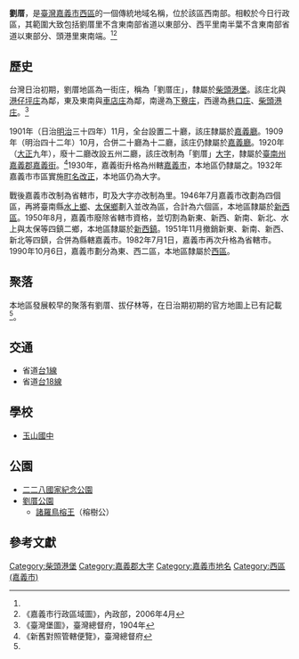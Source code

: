{{noteTA　
|1 = zh-cn:庄; zh-hk:庄; zh-tw:庄;
}}
'''劉厝'''，是[[臺灣|臺灣]][[嘉義市|嘉義市]][[西區_(嘉義市)|西區]]的一個傳統地域名稱，位於該區西南部。相較於今日行政區，其範圍大致包括劉厝里不含東南部省道以東部分、西平里南半葉不含東南部省道以東部分、頭港里東南端。<ref name="臺灣堡圖"/><ref name="嘉義市地圖">《嘉義市行政區域圖》，內政部，2006年4月</ref>

==歷史==
台灣日治初期，劉厝地區為一街庄，稱為「劉厝庄」，隸屬於[[柴頭港堡|柴頭港堡]]。該庄北與[[港仔坪庄|港仔坪庄]]為鄰，東及東南與[[車店庄|車店庄]]為鄰，南邊為[[下寮_(嘉義縣)|下藔庄]]，西邊為[[巷口庄|巷口庄]]、[[柴頭港庄|柴頭港庄]]。<ref name="臺灣堡圖">《臺灣堡圖》，臺灣總督府，1904年</ref>

1901年（日治[[明治|明治]]三十四年）11月，全台設置二十廳，該庄隸屬於[[嘉義廳|嘉義廳]]。1909年（明治四十二年）10月，合併二十廳為十二廳，該庄仍隸屬於[[嘉義廳|嘉義廳]]。1920年（[[大正|大正]]九年），廢十二廳改設五州二廳，該庄改制為「劉厝」[[大字|大字]]，隸屬於[[臺南州|臺南州]][[嘉義郡|嘉義郡]][[嘉義街|嘉義街]]。<ref>《新舊對照管轄便覽》，臺灣總督府</ref>1930年，嘉義街升格為州轄[[嘉義市_(州轄市)|嘉義市]]，本地區仍隸屬之。1932年嘉義市市區實施[[町名改正|町名改正]]，本地區仍為大字。

戰後嘉義市改制為省轄市，町及大字亦改制為里。1946年7月嘉義市改劃為四個區，再將臺南縣[[水上鄉|水上鄉]]、[[太保鄉|太保鄉]]劃入並改為區，合計為六個區，本地區隸屬於[[新西區|新西區]]。1950年8月，嘉義市廢除省轄市資格，並切割為新東、新西、新南、新北、水上與太保等四鎮二鄉，本地區隸屬於[[新西鎮|新西鎮]]。1951年11月撤銷新東、新南、新西、新北等四鎮，合併為縣轄嘉義市。1982年7月1日，嘉義市再次升格為省轄市。1990年10月6日，嘉義市劃分為東、西二區，本地區隸屬於[[西區_(嘉義市)|西區]]。

==聚落==
本地區發展較早的聚落有劉厝、拔仔林等，在日治期初期的官方地圖上已有記載<ref name="臺灣堡圖"/>。

==交通==
*省道[[台1線|台1線]]
*省道[[台18線|台18線]]

==學校==
*[[玉山國中|玉山國中]]

==公園==
*[[二二八國家紀念公園|二二八國家紀念公園]]
*[[劉厝公園|劉厝公園]]
**[[諸羅鳥榕王|諸羅鳥榕王]]（榕樹公）

==參考文獻==
{{reflist}}

{{嘉義郡}}

[[Category:柴頭港堡|Category:柴頭港堡]]
[[Category:嘉義郡大字|Category:嘉義郡大字]]
[[Category:嘉義市地名|Category:嘉義市地名]]
[[Category:西區_(嘉義市)|Category:西區 (嘉義市)]]